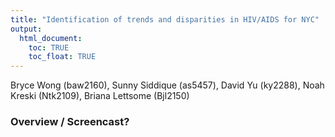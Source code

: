 ```yaml
---
title: "Identification of trends and disparities in HIV/AIDS for NYC"
output: 
  html_document:
    toc: TRUE
    toc_float: TRUE
---
```


Bryce Wong (baw2160), Sunny Siddique (as5457), David Yu (ky2288), Noah Kreski (Ntk2109), Briana Lettsome (Bjl2150)

### Overview / Screencast?

